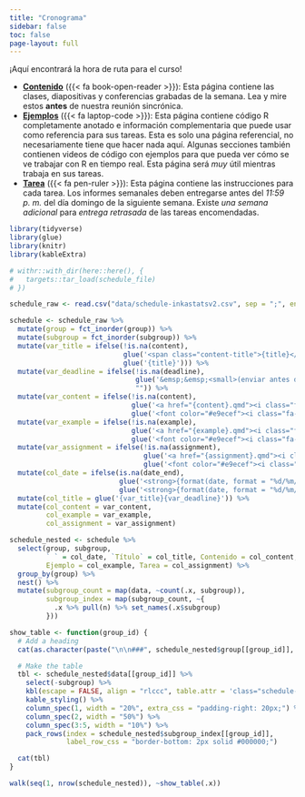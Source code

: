```yaml
---
title: "Cronograma"
sidebar: false
toc: false
page-layout: full
---
```


::: {.schedule-page}

¡Aquí encontrará la hora de ruta para el curso!

- [**Contenido**](/content/) ({{< fa book-open-reader >}}): Esta página contiene las clases, diapositivas y conferencias grabadas de la semana. Lea y mire estos **antes** de nuestra reunión sincrónica.
- [**Ejemplos**](/example/) ({{< fa laptop-code >}}): Esta página contiene código R completamente anotado e información complementaria que puede usar como referencia para sus tareas. Esta es solo una página referencial, no necesariamente tiene que hacer nada aquí. Algunas secciones también contienen videos de código con ejemplos para que pueda ver cómo se ve trabajar con R en tiempo real. Esta página será *muy* útil mientras trabaja en sus tareas.
- [**Tarea**](/assignment/) ({{< fa pen-ruler >}}): Esta página contiene las instrucciones para cada tarea. Los informes semanales deben entregarse antes del *11:59 p. m.* del día domingo de la siguiente semana. Existe *una semana adicional* para *entrega retrasada* de las tareas encomendadas.

```r
library(tidyverse)
library(glue)
library(knitr)
library(kableExtra)

# withr::with_dir(here::here(), {
#   targets::tar_load(schedule_file)
# })

schedule_raw <- read.csv("data/schedule-inkastatsv2.csv", sep = ";", encoding = "latin1", na.strings = c("", "NA"))

schedule <- schedule_raw %>%
  mutate(group = fct_inorder(group)) %>%
  mutate(subgroup = fct_inorder(subgroup)) %>%
  mutate(var_title = ifelse(!is.na(content),
                            glue('<span class="content-title">{title}</span>'),
                            glue('{title}'))) %>%
  mutate(var_deadline = ifelse(!is.na(deadline),
                               glue('&emsp;&emsp;<small>(enviar antes de {deadline})</small>'),
                               "")) %>%
  mutate(var_content = ifelse(!is.na(content),
                              glue('<a href="{content}.qmd"><i class="fa-solid fa-book-open-reader fa-lg"></i></a>'),
                              glue('<font color="#e9ecef"><i class="fa-solid fa-book-open-reader fa-lg"></i></font>'))) %>%
  mutate(var_example = ifelse(!is.na(example),
                              glue('<a href="{example}.qmd"><i class="fa-solid fa-laptop-code fa-lg"></i></a>'),
                              glue('<font color="#e9ecef"><i class="fa-solid fa-laptop-code fa-lg"></i></font>'))) %>%
  mutate(var_assignment = ifelse(!is.na(assignment),
                                 glue('<a href="{assignment}.qmd"><i class="fa-solid fa-pen-ruler fa-lg"></i></a>'),
                                 glue('<font color="#e9ecef"><i class="fa-solid fa-pen-ruler fa-lg"></i></font>'))) %>%
  mutate(col_date = ifelse(is.na(date_end),
                           glue('<strong>{format(date, format = "%d/%m/%y")}</strong>'),
                           glue('<strong>{format(date, format = "%d/%m/%y")}</strong>–<strong>{format(date_end, format = "%d/%m/%y")}</strong>'))) %>%
  mutate(col_title = glue('{var_title}{var_deadline}')) %>%
  mutate(col_content = var_content,
         col_example = var_example,
         col_assignment = var_assignment)

schedule_nested <- schedule %>%
  select(group, subgroup,
         ` ` = col_date, `Título` = col_title, Contenido = col_content,
         Ejemplo = col_example, Tarea = col_assignment) %>%
  group_by(group) %>%
  nest() %>%
  mutate(subgroup_count = map(data, ~count(.x, subgroup)),
         subgroup_index = map(subgroup_count, ~{
           .x %>% pull(n) %>% set_names(.x$subgroup)
         }))

show_table <- function(group_id) {
  # Add a heading
  cat(as.character(paste("\n\n###", schedule_nested$group[[group_id]], "\n\n")))

  # Make the table
  tbl <- schedule_nested$data[[group_id]] %>%
    select(-subgroup) %>%
    kbl(escape = FALSE, align = "rlccc", table.attr = 'class="schedule-table"') %>%
    kable_styling() %>%
    column_spec(1, width = "20%", extra_css = "padding-right: 20px;") %>%
    column_spec(2, width = "50%") %>%
    column_spec(3:5, width = "10%") %>%
    pack_rows(index = schedule_nested$subgroup_index[[group_id]],
              label_row_css = "border-bottom: 2px solid #000000;")

  cat(tbl)
}
```

```r
walk(seq(1, nrow(schedule_nested)), ~show_table(.x))
```

:::
